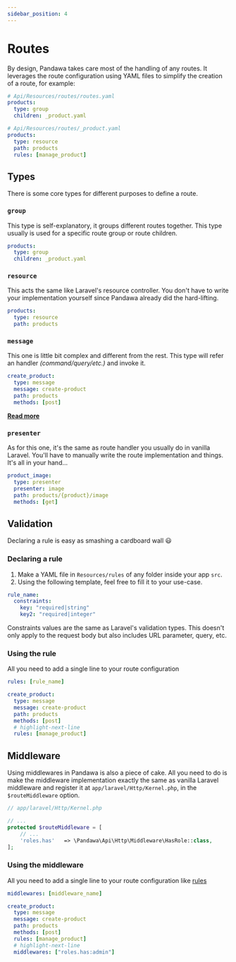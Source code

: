 ```yaml
---
sidebar_position: 4
---
```



# Routes

By design, Pandawa takes care most of the handling of any routes. It leverages the route configuration using YAML files to simplify the creation of a route, for example:

```yaml
# Api/Resources/routes/routes.yaml
products:
  type: group
  children: _product.yaml

# Api/Resources/routes/_product.yaml
products:
  type: resource
  path: products
  rules: [manage_product]
```

## Types

There is some core types for different purposes to define a route.

### `group`

This type is self-explanatory, it groups different routes together. This type usually is used for a specific route group or route children.

<Example>

```yaml
products:
  type: group
  children: _product.yaml
```

</Example>

### `resource`

This acts the same like Laravel's resource controller. You don't have to write your implementation yourself since Pandawa already did the hard-lifting.

<Example>

```yaml
products:
  type: resource
  path: products
```

</Example>

### `message`

This one is little bit complex and different from the rest. This type will refer an handler *(command/query/etc.)* and invoke it.

<Example>

```yaml
create_product:
  type: message
  message: create-product
  path: products
  methods: [post]
```

</Example>

**[Read more](/docs/concept-principles/message)**

### `presenter`

As for this one, it's the same as route handler you usually do in vanilla Laravel. You'll have to manually write the route implementation and things. It's all in your hand...

<Example>

```yaml
product_image:
  type: presenter
  presenter: image
  path: products/{product}/image
  methods: [get]
```

</Example>

## Validation

Declaring a rule is easy as smashing a cardboard wall 😃

### Declaring a rule

1. Make a YAML file in `Resources/rules` of any folder inside your app `src`.
2. Using the following template, feel free to fill it to your use-case.

  ```yaml
  rule_name:
    constraints:
      key: "required|string"
      key2: "required|integer"
  ```

  Constraints values are the same as Laravel's validation types. This doesn't only apply to the request body but also includes URL parameter, query, etc.

### Using the rule

All you need to add a single line to your route configuration

```yaml
rules: [rule_name]
```

<Example>

```yaml
create_product:
  type: message
  message: create-product
  path: products
  methods: [post]
  # highlight-next-line
  rules: [manage_product]
```

</Example>

## Middleware

Using middlewares in Pandawa is also a piece of cake. All you need to do is make the middleware implementation exactly the same as vanilla Laravel middleware and register it at `app/laravel/Http/Kernel.php`, in the `$routeMiddleware` option.

<Example>

```php
// app/laravel/Http/Kernel.php

// ...
protected $routeMiddleware = [
    // ...
    'roles.has'   => \Pandawa\Api\Http\Middleware\HasRole::class,
];
```

</Example>

### Using the middleware

All you need to add a single line to your route configuration like [rules](#using-the-rule)

```yaml
middlewares: [middleware_name]
```

<Example>

```yaml
create_product:
  type: message
  message: create-product
  path: products
  methods: [post]
  rules: [manage_product]
  # highlight-next-line
  middlewares: ["roles.has:admin"]
```

</Example>